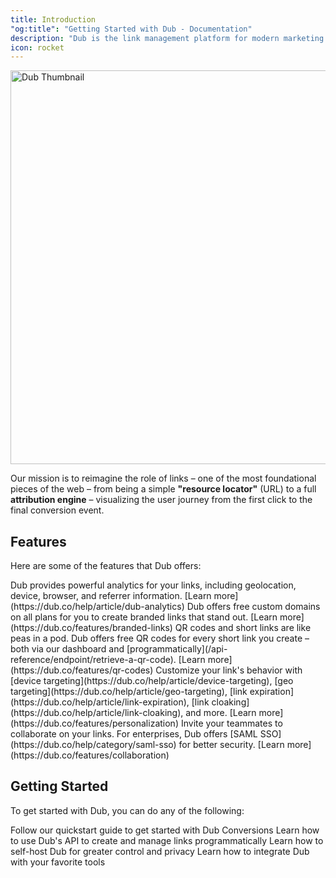 ```yaml
---
title: Introduction
"og:title": "Getting Started with Dub - Documentation"
description: "Dub is the link management platform for modern marketing teams."
icon: rocket
---
```


<Frame>
  <img
    className="rounded-lg border border-gray-100"
    src="/images/thumbnail.jpg"
    alt="Dub Thumbnail"
    width="1200"
    height="630"
  />
</Frame>

Our mission is to reimagine the role of links – one of the most foundational pieces of the web – from being a simple **"resource locator"** (URL) to a full **attribution engine** – visualizing the user journey from the first click to the final conversion event.

## Features

Here are some of the features that Dub offers:

<AccordionGroup>
  <Accordion title="Advanced Analytics" icon="chart-line">
    Dub provides powerful analytics for your links, including geolocation,
    device, browser, and referrer information. [Learn
    more](https://dub.co/help/article/dub-analytics)
  </Accordion>
  <Accordion title="Branded Links" icon="link">
    Dub offers free custom domains on all plans for you to create branded links
    that stand out. [Learn more](https://dub.co/features/branded-links)
  </Accordion>
  <Accordion title="QR Codes" icon="qrcode">
    QR codes and short links are like peas in a pod. Dub offers free QR codes
    for every short link you create – both via our dashboard and
    [programmatically](/api-reference/endpoint/retrieve-a-qr-code). [Learn
    more](https://dub.co/features/qr-codes)
  </Accordion>
  <Accordion title="Personalization" icon="user">
    Customize your link's behavior with [device
    targeting](https://dub.co/help/article/device-targeting), [geo
    targeting](https://dub.co/help/article/geo-targeting), [link
    expiration](https://dub.co/help/article/link-expiration), [link
    cloaking](https://dub.co/help/article/link-cloaking), and more. [Learn
    more](https://dub.co/features/personalization)
  </Accordion>
  <Accordion title="Team Collaboration" icon="users">
    Invite your teammates to collaborate on your links. For enterprises, Dub
    offers [SAML SSO](https://dub.co/help/category/saml-sso) for better
    security. [Learn more](https://dub.co/features/collaboration)
  </Accordion>
</AccordionGroup>

## Getting Started

To get started with Dub, you can do any of the following:

<CardGroup cols={2}>
  <Card
    title="Dub Conversions Quickstart"
    icon="arrow-progress"
    href="/conversions/quickstart"
  >
    Follow our quickstart guide to get started with Dub Conversions
  </Card>
  <Card title="Try our API" icon="code" href="/api-reference/introduction">
    Learn how to use Dub's API to create and manage links programmatically
  </Card>
  <Card title="Self-host Dub" icon="building" href="/self-hosting">
    Learn how to self-host Dub for greater control and privacy
  </Card>
  <Card title="Integrate with Dub" icon="circle-nodes" href="/integrations">
    Learn how to integrate Dub with your favorite tools
  </Card>
</CardGroup>
